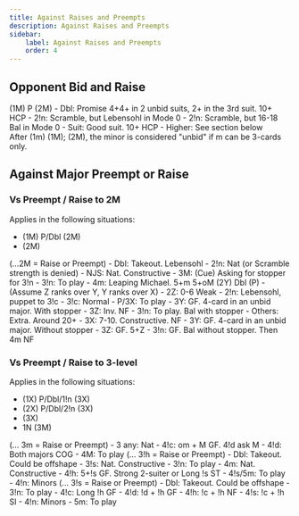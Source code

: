 ```yaml
---
title: Against Raises and Preempts
description: Against Raises and Preempts
sidebar:
    label: Against Raises and Preempts
    order: 4
---
```



## Opponent Bid and Raise

<BiddingTree>
(1M) P (2M)
- Dbl: Promise 4+4+ in 2 unbid suits, 2+ in the 3rd suit. 10+ HCP
    - 2!n: Scramble, but Lebensohl in Mode 0
- 2!n: Scramble, but 16-18 Bal in Mode 0
- Suit: Good suit. 10+ HCP
- Higher: See section below
</BiddingTree>

<Aside type="note">
After (1m) (1M); (2M), the minor is considered "unbid" if m can be 3-cards only.
</Aside>

## Against Major Preempt or Raise

### Vs Preempt / Raise to 2M

Applies in the following situations:
- (1M) P/Dbl (2M)
- (2M)

<BiddingTree>
(...2M = Raise or Preempt)
- Dbl: Takeout. Lebensohl
- 2!n: Nat (or Scramble strength is denied)
- NJS: Nat. Constructive
- 3M: (Cue) Asking for stopper for 3!n
- 3!n: To play 
- 4m: Leaping Michael. 5+m 5+oM
</BiddingTree>

<BiddingTree>
(2Y) Dbl (P)
- (Assume Z ranks over Y, Y ranks over X)
- 2Z: 0-6 Weak
- 2!n: Lebensohl, puppet to 3!c
    - 3!c: Normal
        - P/3X: To play
        - 3Y: GF. 4-card in an unbid major. With stopper
        - 3Z: Inv. NF
        - 3!n: To play. Bal with stopper
    - Others: Extra. Around 20+
- 3X: 7-10. Constructive. NF
- 3Y: GF. 4-card in an unbid major. Without stopper
- 3Z: GF. 5+Z
- 3!n: GF. Bal without stopper. Then 4m NF
</BiddingTree>

### Vs Preempt / Raise to 3-level

Applies in the following situations:
- (1X) P/Dbl/1!n (3X)
- (2X) P/Dbl/2!n (3X)
- (3X)
- 1N (3M)

<BiddingTree>
(... 3m = Raise or Preempt)
- 3 any: Nat
- 4!c: om + M GF. 4!d ask M
- 4!d: Both majors COG
- 4M: To play
</BiddingTree>

<BiddingTree>
(... 3!h = Raise or Preempt)
- Dbl: Takeout. Could be offshape
- 3!s: Nat. Constructive
- 3!n: To play
- 4m: Nat. Constructive
- 4!h: 5+!s GF. Strong 2-suiter or Long !s ST
- 4!s/5m: To play
- 4!n: Minors
</BiddingTree>

<BiddingTree>
(... 3!s = Raise or Preempt)
- Dbl: Takeout. Could be offshape
- 3!n: To play
- 4!c: Long !h GF
- 4!d: !d + !h GF
- 4!h: !c + !h NF
- 4!s: !c + !h SI
- 4!n: Minors
- 5m: To play
</BiddingTree>
